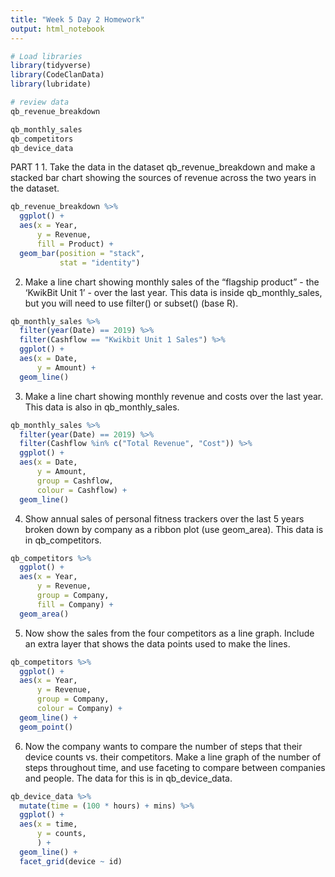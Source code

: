 ```yaml
---
title: "Week 5 Day 2 Homework"
output: html_notebook
---
```


```r
# Load libraries
library(tidyverse)
library(CodeClanData)
library(lubridate)
```

```r
# review data
qb_revenue_breakdown

qb_monthly_sales
qb_competitors
qb_device_data
```

PART 1
1. Take the data in the dataset qb_revenue_breakdown and make a stacked bar chart showing the sources of revenue across the two years in the dataset.

```r
qb_revenue_breakdown %>% 
  ggplot() +
  aes(x = Year,
      y = Revenue,
      fill = Product) +
  geom_bar(position = "stack",
           stat = "identity")
```

2. Make a line chart showing monthly sales of the “flagship product” - the ‘KwikBit Unit 1’ - over the last year. This data is inside qb_monthly_sales, but you will need to use filter() or subset() (base R).

```r
qb_monthly_sales %>% 
  filter(year(Date) == 2019) %>% 
  filter(Cashflow == "Kwikbit Unit 1 Sales") %>% 
  ggplot() +
  aes(x = Date,
      y = Amount) +
  geom_line()


```

3. Make a line chart showing monthly revenue and costs over the last year. This data is also in qb_monthly_sales.

```r
qb_monthly_sales %>% 
  filter(year(Date) == 2019) %>% 
  filter(Cashflow %in% c("Total Revenue", "Cost")) %>%
  ggplot() +
  aes(x = Date,
      y = Amount,
      group = Cashflow,
      colour = Cashflow) +
  geom_line()
```
4. Show annual sales of personal fitness trackers over the last 5 years broken down by company as a ribbon plot (use geom_area). This data is in qb_competitors.

```r
qb_competitors %>% 
  ggplot() +
  aes(x = Year,
      y = Revenue,
      group = Company,
      fill = Company) +
  geom_area()

```

5. Now show the sales from the four competitors as a line graph. Include an extra layer that shows the data points used to make the lines.
```r
qb_competitors %>% 
  ggplot() +
  aes(x = Year,
      y = Revenue,
      group = Company,
      colour = Company) +
  geom_line() +
  geom_point()
```

6. Now the company wants to compare the number of steps that their device counts vs. their competitors. Make a line graph of the number of steps throughout time, and use faceting to compare between companies and people. The data for this is in qb_device_data.
```r
qb_device_data %>% 
  mutate(time = (100 * hours) + mins) %>% 
  ggplot() +
  aes(x = time,
      y = counts,
      ) +
  geom_line() +
  facet_grid(device ~ id)
  


```

